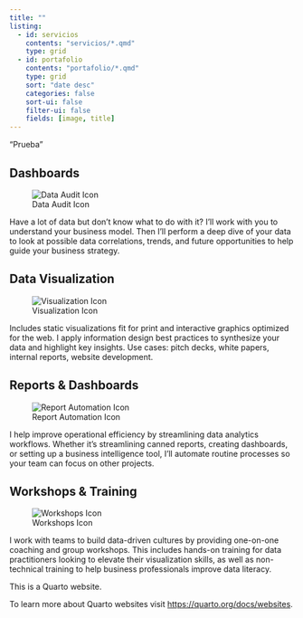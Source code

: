 ```yaml
---
title: ""
listing: 
  - id: servicios
    contents: "servicios/*.qmd"
    type: grid
  - id: portafolio
    contents: "portafolio/*.qmd"
    type: grid
    sort: "date desc"
    categories: false
    sort-ui: false
    filter-ui: false
    fields: [image, title]
---
```


::: {.column-screen}
"Prueba"
:::


::: {#services .services}
::: {.card}
::: {.card-header}
## Dashboards
![Data Audit Icon](images/analytics.png)
:::
::: {.card-body}
Have a lot of data but don't know what to do with it? I'll work with you to understand your business model. Then I'll perform a deep dive of your data to look at possible data correlations, trends, and future opportunities to help guide your business strategy.
:::
:::
::: {.card}
::: {.card-header}
## Data Visualization
![Visualization Icon](images/visualization.png)
:::
::: {.card-body}
Includes static visualizations fit for print and interactive graphics optimized for the web. I apply information design best practices to synthesize your data and highlight key insights. Use cases: pitch decks, white papers, internal reports, website development.
:::
:::
::: {.card}
::: {.card-header}
## Reports & Dashboards
![Report Automation Icon](images/reports.png)
:::
::: {.card-body}
I help improve operational efficiency by streamlining data analytics workflows. Whether it's streamlining canned reports, creating dashboards, or setting up a business intelligence tool, I'll automate routine processes so your team can focus on other projects.
:::
:::
::: {.card}
::: {.card-header}
## Workshops & Training
![Workshops Icon](images/workshops.png)
:::
::: {.card-body}
I work with teams to build data-driven cultures by providing one-on-one coaching and group workshops. This includes hands-on training for data practitioners looking to elevate their visualization skills, as well as non-technical training to help business professionals improve data literacy.
:::
:::
:::


This is a Quarto website.

To learn more about Quarto websites visit <https://quarto.org/docs/websites>.
